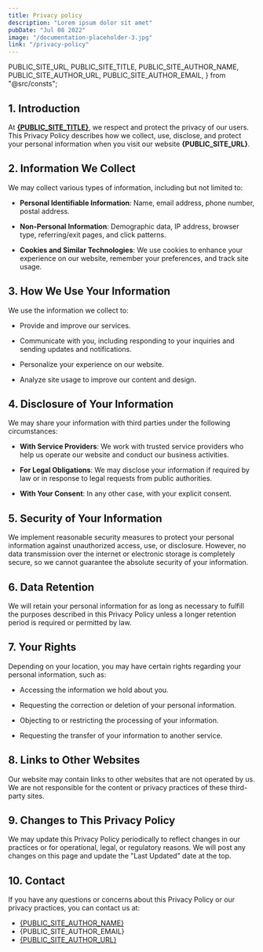 ```yaml
---
title: Privacy policy
description: "Lorem ipsum dolor sit amet"
pubDate: "Jul 08 2022"
image: "/documentation-placeholder-3.jpg"
link: "/privacy-policy"
---
```


  PUBLIC_SITE_URL,
  PUBLIC_SITE_TITLE,
  PUBLIC_SITE_AUTHOR_NAME,
  PUBLIC_SITE_AUTHOR_URL,
  PUBLIC_SITE_AUTHOR_EMAIL,
} from "@src/consts";

## 1. Introduction

At **<a href={PUBLIC_SITE_URL}>{PUBLIC_SITE_TITLE}</a>**, we respect and protect the privacy of our users. This Privacy Policy describes how we collect, use, disclose, and protect your personal information when you visit our website **{PUBLIC_SITE_URL}**.

## 2. Information We Collect

We may collect various types of information, including but not limited to:

- **Personal Identifiable Information**: Name, email address, phone number, postal address.

- **Non-Personal Information**: Demographic data, IP address, browser type, referring/exit pages, and click patterns.

- **Cookies and Similar Technologies**: We use cookies to enhance your experience on our website, remember your preferences, and track site usage.

## 3. How We Use Your Information

We use the information we collect to:

- Provide and improve our services.

- Communicate with you, including responding to your inquiries and sending updates and notifications.

- Personalize your experience on our website.

- Analyze site usage to improve our content and design.

## 4. Disclosure of Your Information

We may share your information with third parties under the following circumstances:

- **With Service Providers**: We work with trusted service providers who help us operate our website and conduct our business activities.

- **For Legal Obligations**: We may disclose your information if required by law or in response to legal requests from public authorities.

- **With Your Consent**: In any other case, with your explicit consent.

## 5. Security of Your Information

We implement reasonable security measures to protect your personal information against unauthorized access, use, or disclosure. However, no data transmission over the internet or electronic storage is completely secure, so we cannot guarantee the absolute security of your information.

## 6. Data Retention

We will retain your personal information for as long as necessary to fulfill the purposes described in this Privacy Policy unless a longer retention period is required or permitted by law.

## 7. Your Rights

Depending on your location, you may have certain rights regarding your personal information, such as:

- Accessing the information we hold about you.

- Requesting the correction or deletion of your personal information.

- Objecting to or restricting the processing of your information.

- Requesting the transfer of your information to another service.

## 8. Links to Other Websites

Our website may contain links to other websites that are not operated by us. We are not responsible for the content or privacy practices of these third-party sites.

## 9. Changes to This Privacy Policy

We may update this Privacy Policy periodically to reflect changes in our practices or for operational, legal, or regulatory reasons. We will post any changes on this page and update the "Last Updated" date at the top.

## 10. Contact

If you have any questions or concerns about this Privacy Policy or our privacy practices, you can contact us at:

- <a href={PUBLIC_SITE_URL}>{PUBLIC_SITE_AUTHOR_NAME}</a>
- {PUBLIC_SITE_AUTHOR_EMAIL}
- <a href={PUBLIC_SITE_AUTHOR_URL}>{PUBLIC_SITE_AUTHOR_URL}</a>
